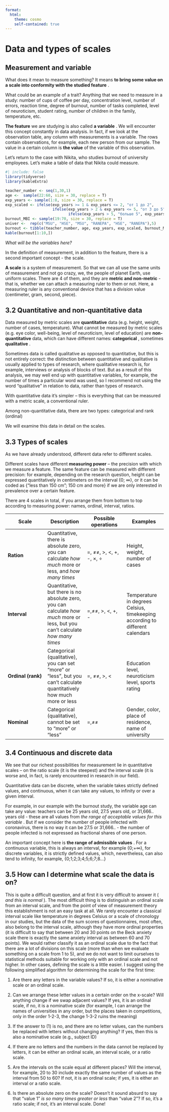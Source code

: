 ```yaml
---
format:
  html:
    theme: cosmo
    self-contained: true
---
```


# Data and types of scales

## Measurement and variable

What does it mean to measure something? It means **to bring some value on a scale into conformity with the studied feature** .

What could be an example of a trait? Anything that we need to measure in a study: number of cups of coffee per day, concentration level, number of errors, reaction time, degree of burnout, number of tasks completed, level of neuroticism, student rating, number of children in the family, temperature, etc.

**The feature** we are studying is also called **a variable** . We will encounter this concept constantly in data analysis. In fact, if we look at the observation table, any column with measurements is a variable. The rows contain observations, for example, each new person from our sample. The value in a certain column is **the value** of the variable of this observation.

Let's return to the case with Nikita, who studies burnout of university employees. Let's make a table of data that Nikita could measure.

```r
#| include: false
library(tidyverse)
library(kableExtra)
```

```r
teacher_number <- seq(1,30,1)
age <-  sample(22:60, size = 30, replace = T)
exp_years <- sample(1:8, size = 30, replace = T)
exp_scaled <- ifelse(exp_years >= 1 & exp_years <= 2, "от 1 до 2",
                     ifelse(exp_years > 2 & exp_years <= 5, "от 3 до 5",
                            ifelse(exp_years > 5, "больше 5", exp_years)))
burnout_MBI <- sample(19:70, size = 30, replace = T)
univer <-  rep(c("MSU", "HSE", "MSU", "RANEPA", "HSE", "RANEPA"),5)
burnout <- tibble(teacher_number, age, exp_years, exp_scaled, burnout_MBI, univer)
kable(burnout[1:10,])
```

*What will be the variables here?*

In the definition of measurement, in addition to the feature, there is a second important concept - the scale.

**A scale** is a system of measurement. So that we can all use the same units of measurement and not go crazy, we, the people of planet Earth, use uniform scales. There are 4 of them, and they are **metric and non-metric** - that is, whether we can attach a measuring ruler to them or not. Here, a measuring ruler is any conventional device that has a division value (centimeter, gram, second, piece).

## 3.2 Quantitative and non-quantitative data

Data measured by metric scales are **quantitative** data (e.g. height, weight, number of cases, temperature). What cannot be measured by metric scales (e.g. eye color, well-being, level of neuroticism, level of education) are **non-quantitative** data, which can have different names: **categorical** , sometimes **qualitative** .

Sometimes data is called qualitative as opposed to quantitative, but this is not entirely correct: the distinction between quantitative and qualitative is usually applied to types of research, where qualitative research is, for example, interviews or analysis of blocks of text. But as a result of this analysis, we may well end up with quantitative variables, for example, the number of times a particular word was used, so I recommend not using the word “qualitative” in relation to data, rather than types of research.

With quantitative data it’s simpler – this is everything that can be measured with a metric scale, a conventional ruler.

Among non-quantitative data, there are two types: categorical and rank (ordinal)

We will examine this data in detail on the scales.

## 3.3 Types of scales

As we have already understood, different data refer to different scales.

Different scales have different **measuring power** – the precision with which we measure a feature. The same feature can be measured with different precision: for example, depending on the research question, height can be expressed quantitatively in centimeters on the interval {0; ∞}, or it can be coded as {“less than 150 cm”; 150 cm and more} if we are only interested in prevalence over a certain feature.

There are 4 scales in total, if you arrange them from bottom to top according to measuring power: names, ordinal, interval, ratios.

| **Scale** | **Description** | **Possible operations** | **Examples** |
|----|----|----|----|
| **Ration** | Quantitative, there is absolute zero, you can calculate *how much* more or less, and *how many times* | =, ≠≠, \>, \<, +, -, ×, ÷ | Height, weight, number of cases |
| **Interval** | Quantitative, but there is no absolute zero, you can calculate *how much* more or less, but you can't calculate *how many times* | =,≠≠, \>, \<, +, - | Temperature in degrees Celsius, timekeeping according to different calendars |
| **Ordinal (rank)** | Categorical (qualitative), you can set “more” or “less”, but you can’t calculate quantitatively how much more or less | =, ≠≠, \>, \< | Education level, neuroticism level, sports rating |
| **Nominal** | Categorical (qualitative), cannot be set to “more” or “less” | =,≠≠ | Gender, color, place of residence, name of university |

## 3.4 Continuous and discrete data

We see that our richest possibilities for measurement lie in quantitative scales – on the ratio scale (it is the steepest) and the interval scale (it is worse and, in fact, is rarely encountered in research in our field).

Quantitative data can be discrete, when the variable takes strictly defined values, and continuous, when it can take any values, to infinity or over a given interval.

For example, in our example with the burnout study, the variable age can take any value: teachers can be 25 years old, 27.5 years old, or 31,666.. years old - these are all values ​​from *the range of acceptable values ​​for this variable* . But if we consider the number of people infected with coronavirus, there is no way it can be 27.5 or 31,666.. - the number of people infected is not expressed as fractional shares of one person.

An important concept here is **the range of admissible values** . For a continuous variable, this is always an interval, for example {0;+∞}, for discrete variables, it is strictly defined values, which, nevertheless, can also tend to infinity, for example, {0;1;2;3;4;5;6;7;8…}

## 3.5 How can I determine what scale the data is on?

This is quite a difficult question, and at first it is very difficult to answer it ( *and this is normal* ). The most difficult thing is to distinguish an ordinal scale from an interval scale, and from the point of view of measurement theory this establishment is not an easy task at all. We rarely encounter a classical interval scale like temperature in degrees Celsius or a scale of chronology in our studies, but the data of the sum scores of questionnaires, most often, also belong to the interval scale, although they have more ordinal properties (it is difficult to say that between 20 and 30 points on the Beck anxiety scale there is exactly the same anxiety interval as between 60 and 70 points). We would rather classify it as an ordinal scale due to the fact that there are a lot of divisions on this scale (more than when we evaluate something on a scale from 1 to 5), and we do not want to limit ourselves to statistical methods suitable for working only with an ordinal scale and not higher. In other cases, defining the scale is a little easier. I suggest using the following simplified algorithm for determining the scale for the first time:

1.  Are there any letters in the variable values? If so, it is either a nominative scale or an ordinal scale.

2.  Can we arrange these letter values ​​in a certain order on the x-scale? Will anything change if we swap adjacent values? If yes, it is an ordinal scale, if no, it is a nominative scale (for example, I can arrange the names of universities in any order, but the places taken in competitions, only in the order 1-2-3, the change 1-3-2 ruins the meaning)

3.  If the answer to (1) is no, and there are no letter values, can the numbers be replaced with letters without changing anything? If yes, then this is also a nominative scale (e.g., subject ID)

4.  If there are no letters and the numbers in the data cannot be replaced by letters, it can be either an ordinal scale, an interval scale, or a ratio scale.

5.  Are the intervals on the scale equal at different places? Will the interval, for example, 20 to 30 include exactly the same number of values ​​as the interval from 50 to 60? If not, it is an ordinal scale; if yes, it is either an interval or a ratio scale.

6.  Is there an absolute zero on the scale? Doesn't it sound absurd to say that "value 1" *is so many times greater or less* than "value 2"? If so, it's a ratio scale; if not, it's an interval scale. Done!
